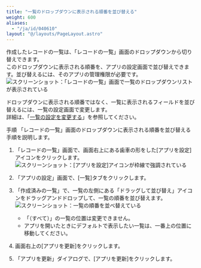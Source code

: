 ```yaml
---
title: "一覧のドロップダウンに表示される順番を並び替える"
weight: 600
aliases:
  - "/ja/id/040610"
layout: "@/layouts/PageLayout.astro"
---
```




作成したレコードの一覧は、「レコードの一覧」画面のドロップダウンから切り替えできます。  
このドロップダウンに表示される順番を、アプリの設定画面で並び替えできます。並び替えるには、そのアプリの管理権限が必要です。  
<Img src="/k/kintone/img-ja/reorder_views_02.png" alt="スクリーンショット：「レコードの一覧」画面で一覧のドロップダウンリストが表示されている" />

<Note>

ドロップダウンに表示される順番ではなく、一覧に表示されるフィールドを並び替えるには、一覧の設定画面で変更します。  
詳細は、「[一覧の設定を変更する](/k/ja/id/040609.html#view_edit_view_10)」を参照してください。  

</Note>

<Heading id="view_reorder_views_10">手順</Heading>
「レコードの一覧」画面のドロップダウンに表示される順番を並び替える手順を説明します。

1. 「レコードの一覧」画面で、画面右上にある歯車の形をした[アプリを設定]アイコンをクリックします。  
   <Img src="/k/kintone/img/settings_new_icon.png" alt="スクリーンショット：[アプリを設定]アイコンが枠線で強調されている" />

1. 「アプリの設定」画面で、[一覧]タブをクリックします。

1. 「作成済みの一覧」で、一覧の左側にある「ドラッグして並び替え」アイコンをドラッグアンドドロップして、一覧の順番を並び替えます。  
   <Img src="/k/kintone/img-ja/reorder_views_01.png" alt="スクリーンショット：一覧の順番を並べ替えている" />
   * 「（すべて）」の一覧の位置は変更できません。
   * アプリを開いたときにデフォルトで表示したい一覧は、一番上の位置に移動してください。

1. 画面右上の[アプリを更新]をクリックします。

1. 「アプリを更新」ダイアログで、[アプリを更新]をクリックします。
